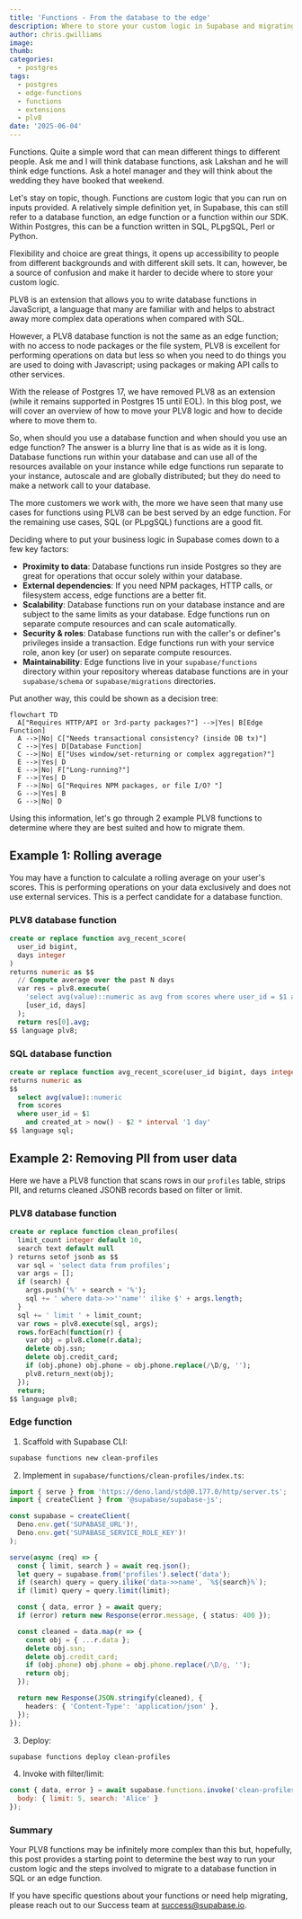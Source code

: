```yaml
---
title: 'Functions - From the database to the edge'
description: Where to store your custom logic in Supabase and migrating between database and edge functions
author: chris.gwilliams
image: 
thumb: 
categories:
  - postgres
tags:
  - postgres
  - edge-functions
  - functions
  - extensions
  - plv8
date: '2025-06-04'
---
```


Functions. Quite a simple word that can mean different things to different people. Ask me and I will think database functions, ask Lakshan and he will think edge functions. Ask a hotel manager and they will think about the wedding they have booked that weekend.

Let's stay on topic, though. Functions are custom logic that you can run on inputs provided. A relatively simple definition yet, in Supabase, this can still refer to a database function, an edge function or a function within our SDK. Within Postgres, this can be a function written in SQL, PLpgSQL, Perl or Python.

Flexibility and choice are great things, it opens up accessibility to people from different backgrounds and with different skill sets. It can, however, be a source of confusion and make it harder to decide where to store your custom logic.

PLV8 is an extension that allows you to write database functions in JavaScript, a language that many are familiar with and helps to abstract away more complex data operations when compared with SQL.

However, a PLV8 database function is not the same as an edge function; with no access to node packages or the file system, PLV8 is excellent for performing operations on data but less so when you need to do things you are used to doing with Javascript; using packages or making API calls to other services.

With the release of Postgres 17, we have removed PLV8 as an extension (while it remains supported in Postgres 15 until EOL). In this blog post, we will cover an overview of how to move your PLV8 logic and how to decide where to move them to.

So, when should you use a database function and when should you use an edge function? The answer is a blurry line that is as wide as it is long. Database functions run within your database and can use all of the resources available on your instance while edge functions run separate to your instance, autoscale and are globally distributed; but they do need to make a network call to your database.

The more customers we work with, the more we have seen that many use cases for functions using PLV8 can be best served by an edge function. For the remaining use cases, SQL (or PLpgSQL) functions are a good fit.

Deciding where to put your business logic in Supabase comes down to a few key factors:

- **Proximity to data**: Database functions run inside Postgres so they are great for operations that occur solely within your database. 
- **External dependencies**: If you need NPM packages, HTTP calls, or filesystem access, edge functions are a better fit.
- **Scalability**: Database functions run on your database instance and are subject to the same limits as your database. Edge functions run on separate compute resources and can scale automatically.
- **Security & roles**: Database functions run with the caller's or definer's privileges inside a transaction. Edge functions run with your service role, anon key (or user) on separate compute resources.
- **Maintainability**: Edge functions live in your `supabase/functions` directory within your repository whereas database functions are in your `supabase/schema` or `supabase/migrations` directories. 

Put another way, this could be shown as a decision tree:

```mermaid
flowchart TD
  A["Requires HTTP/API or 3rd-party packages?"] -->|Yes| B[Edge Function]
  A -->|No| C["Needs transactional consistency? (inside DB tx)"]
  C -->|Yes| D[Database Function]
  C -->|No| E["Uses window/set-returning or complex aggregation?"]
  E -->|Yes| D
  E -->|No| F["Long-running?"]
  F -->|Yes| D
  F -->|No| G["Requires NPM packages, or file I/O? "]
  G -->|Yes| B
  G -->|No| D
```

Using this information, let's go through 2 example PLV8 functions to determine where they are best suited and how to migrate them.

## Example 1: Rolling average

You may have a function to calculate a rolling average on your user's scores. This is performing operations on your data exclusively and does not use external services. This is a perfect candidate for a database function.

### PLV8 database function
```sql
create or replace function avg_recent_score(
  user_id bigint,
  days integer
)
returns numeric as $$
  // Compute average over the past N days
  var res = plv8.execute(
    'select avg(value)::numeric as avg from scores where user_id = $1 and created_at > now() - $2 * interval \'1 day\'',
    [user_id, days]
  );
  return res[0].avg;
$$ language plv8;
```

### SQL database function
```sql
create or replace function avg_recent_score(user_id bigint, days integer)
returns numeric as
$$
  select avg(value)::numeric
  from scores
  where user_id = $1
    and created_at > now() - $2 * interval '1 day'
$$ language sql;
```


## Example 2: Removing PII from user data

Here we have a PLV8 function that scans rows in our `profiles` table, strips PII, and returns cleaned JSONB records based on filter or limit.

### PLV8 database function
```sql
create or replace function clean_profiles(
  limit_count integer default 10,
  search text default null
) returns setof jsonb as $$
  var sql = 'select data from profiles';
  var args = [];
  if (search) {
    args.push('%' + search + '%');
    sql += ' where data->>''name'' ilike $' + args.length;
  }
  sql += ' limit ' + limit_count;
  var rows = plv8.execute(sql, args);
  rows.forEach(function(r) {
    var obj = plv8.clone(r.data);
    delete obj.ssn;
    delete obj.credit_card;
    if (obj.phone) obj.phone = obj.phone.replace(/\D/g, '');
    plv8.return_next(obj);
  });
  return;
$$ language plv8;
```

### Edge function

1. Scaffold with Supabase CLI:
```bash
supabase functions new clean-profiles
```

2. Implement in `supabase/functions/clean-profiles/index.ts`:
```ts
import { serve } from 'https://deno.land/std@0.177.0/http/server.ts';
import { createClient } from '@supabase/supabase-js';

const supabase = createClient(
  Deno.env.get('SUPABASE_URL')!,
  Deno.env.get('SUPABASE_SERVICE_ROLE_KEY')!
);

serve(async (req) => {
  const { limit, search } = await req.json();
  let query = supabase.from('profiles').select('data');
  if (search) query = query.ilike('data->>name', `%${search}%`);
  if (limit) query = query.limit(limit);

  const { data, error } = await query;
  if (error) return new Response(error.message, { status: 400 });

  const cleaned = data.map(r => {
    const obj = { ...r.data };
    delete obj.ssn;
    delete obj.credit_card;
    if (obj.phone) obj.phone = obj.phone.replace(/\D/g, '');
    return obj;
  });

  return new Response(JSON.stringify(cleaned), {
    headers: { 'Content-Type': 'application/json' },
  });
});
```

3. Deploy:
```bash
supabase functions deploy clean-profiles
```

4. Invoke with filter/limit:
```js
const { data, error } = await supabase.functions.invoke('clean-profiles', {
  body: { limit: 5, search: 'Alice' }
});
```  

### Summary

Your PLV8 functions may be infinitely more complex than this but, hopefully, this post provides a starting point to determine the best way to run your custom logic and the steps involved to migrate to a database function in SQL or an edge function.

If you have specific questions about your functions or need help migrating, please reach out to our Success team at success@supabase.io.